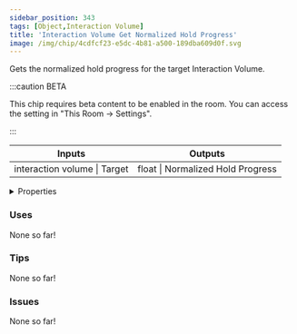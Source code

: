```yaml
---
sidebar_position: 343
tags: [Object,Interaction Volume]
title: 'Interaction Volume Get Normalized Hold Progress'
image: /img/chip/4cdfcf23-e5dc-4b81-a500-189dba609d0f.svg
---
```


Gets the normalized hold progress for the target Interaction Volume.

:::caution BETA

This chip requires beta content to be enabled in the room. You can access the setting in "This Room -> Settings".

:::

<IChip uuid="4cdfcf23-e5dc-4b81-a500-189dba609d0f"/>

<table><thead><tr><th>Inputs</th><th>Outputs</th></tr></thead><tbody><tr><td>interaction volume | Target</td><td>float | Normalized Hold Progress</td></tr></tbody></table>

<details>
  <summary>Properties</summary>
  <div>
    <div>
    <table>
      <tbody>
        <tr>
          <td>Is beta required?</td>
          <td>Yes</td>
        </tr>
        <tr>
          <td>Is chip a trolling risk?</td>
          <td>No</td>
        </tr>
        <tr>
          <td>Is chip a role assignment risk?</td>
          <td>No</td>
        </tr>
        <tr>
          <td>Chip UUID</td>
          <td>4cdfcf23-e5dc-4b81-a500-189dba609d0f</td>
        </tr>
        <tr>
          <td>Room availability</td>
          <td>Available everywhere</td>
        </tr>
      </tbody>
    </table>
    </div>
  </div>
</details>

### Uses

None so far!

### Tips

None so far!

### Issues

None so far!